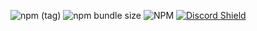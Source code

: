 ![npm (tag)](https://img.shields.io/npm/v/@use-gesture/core?style=flat&colorA=000000&colorB=000000) ![npm bundle
  size](https://img.shields.io/bundlephobia/minzip/@use-gesture/core?style=flat&colorA=000000&colorB=000000)
![NPM](https://img.shields.io/npm/l/@use-gesture/core?style=flat&colorA=000000&colorB=000000)
[![Discord
  Shield](https://img.shields.io/discord/740090768164651008?style=flat&colorA=000000&colorB=000000&label=discord&logo=discord&logoColor=ffffff)](https://discord.gg/ZZjjNvJ)
